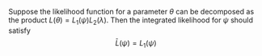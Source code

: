 \appendix

\chapter{Chapter 3}\label{appendix:A}
\index{Appendix@\emph{Appendix A}}

\section{Desirable Properties of the Integrated Likelihood}

\subsection{Property 1}

Suppose the likelihood function for a parameter $\theta$ can be decomposed as the product $L(\theta) = L_1(\psi)L_2(\lambda)$. Then the integrated likelihood for $\psi$ should satisfy $$\bar{L}(\psi) = L_1(\psi)$$

\subsection{Property 2}

\subsection{Property 3}

\subsection{Property 4}

\chapter{Chapter 4}
\index{Appendix@\emph{Appendix B}}
